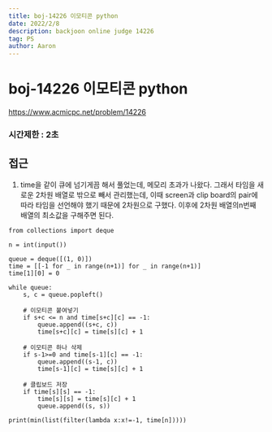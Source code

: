 ```yaml
---
title: boj-14226 이모티콘 python
date: 2022/2/8
description: backjoon online judge 14226
tag: PS
author: Aaron
---
```


# boj-14226 이모티콘 python

https://www.acmicpc.net/problem/14226

### 시간제한 : 2초

## 접근
1. time을 같이 큐에 넘기게끔 해서 풀었는데, 메모리 초과가 나왔다. 그래서 타임을 새로운 2차원 배열로 밖으로 빼서 관리했는데, 이때 screen과 clip board의 pair에 따라 타임을 선언해야 했기 때문에 2차원으로 구했다. 이후에 2차원 배열의n번째 배열의 최소값을 구해주면 된다.
```
from collections import deque

n = int(input())

queue = deque([(1, 0)])
time = [[-1 for _ in range(n+1)] for _ in range(n+1)]
time[1][0] = 0

while queue:
    s, c = queue.popleft()

    # 이모티콘 붙여넣기
    if s+c <= n and time[s+c][c] == -1:
        queue.append((s+c, c))
        time[s+c][c] = time[s][c] + 1

    # 이모티콘 하나 삭제
    if s-1>=0 and time[s-1][c] == -1:
        queue.append((s-1, c))
        time[s-1][c] = time[s][c] + 1

    # 클립보드 저장
    if time[s][s] == -1:
        time[s][s] = time[s][c] + 1
        queue.append((s, s))

print(min(list(filter(lambda x:x!=-1, time[n]))))
```
